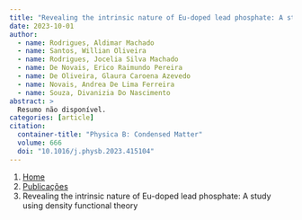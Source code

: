 ```yaml
---
title: "Revealing the intrinsic nature of Eu-doped lead phosphate: A study using density functional theory"
date: 2023-10-01
author:
  - name: Rodrigues, Aldimar Machado
  - name: Santos, Willian Oliveira
  - name: Rodrigues, Jocelia Silva Machado
  - name: De Novais, Erico Raimundo Pereira
  - name: De Oliveira, Glaura Caroena Azevedo
  - name: Novais, Andrea De Lima Ferreira
  - name: Souza, Divanizia Do Nascimento
abstract: > 
  Resumo não disponível.
categories: [article]
citation: 
  container-title: "Physica B: Condensed Matter"
  volume: 666
  doi: "10.1016/j.physb.2023.415104"
---
```


```{=html}
<nav aria-label="breadcrumb">
  <ol class="breadcrumb">
    <li class="breadcrumb-item"><a href="../../index.html">Home</a></li>
    <li class="breadcrumb-item"><a href="../index.html">Publicações</a></li>
    <li class="breadcrumb-item active" aria-current="page">Revealing the intrinsic nature of Eu-doped lead phosphate: A study using density functional theory</li>
  </ol>
</nav>
```
